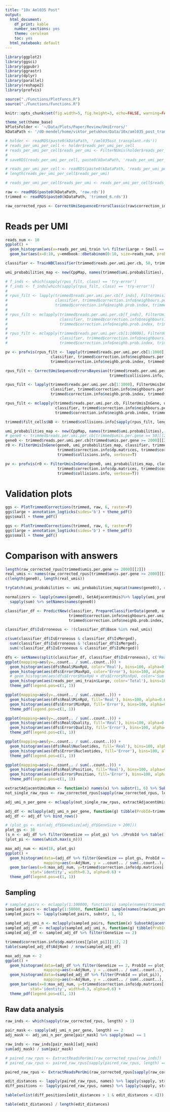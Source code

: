 ```yaml
---
title: "10x Aml035 Post"
output:
  html_document:
    df_print: kable
    number_sections: yes
    theme: cerulean
    toc: yes
  html_notebook: default
---
```


```r
library(ggplot2)
library(ggsci)
library(ggpubr)
library(ggrastr)
library(dplyr)
library(parallel)
library(reshape2)
library(profvis)

source("./Functions/PlotFuncs.R")
source("./Functions/Functions.R")

knitr::opts_chunk$set(fig.width=5, fig.height=3, echo=FALSE, warning=FALSE, message=FALSE)

theme_set(theme_base)
kPlotsFolder <- '~/Data/Plots/Paper/Review/UmiErrors/'
kDataPath <- '/d0-mendel/home/viktor_petukhov/Data/10x/aml035_post_transplant/est_10_20_umi_quality/'
```

```r
# holder <- readRDS(paste0(kDataPath, '/aml035ost_transplant.rds'))
# reads_per_umi_per_cell <- holder$reads_per_umi_per_cell
# reads_per_umi_per_cell$reads_per_umi <- FilterNUmis(holder$reads_per_umi_per_cell$reads_per_umi)
# 
# saveRDS(reads_per_umi_per_cell, paste0(kDataPath, 'reads_per_umi_per_cell.rds'))

# reads_per_umi_per_cell <- readRDS(paste0(kDataPath, 'reads_per_umi_per_cell.rds'))
# length(reads_per_umi_per_cell$reads_per_umi)
```
```r
# reads_per_umi_per_cell$reads_per_umi <- reads_per_umi_per_cell$reads_per_umi[1:100000]
```

```r
raw <- readRDS(paste0(kDataPath, 'raw.rds'))
trimmed <- readRDS(paste0(kDataPath, 'trimmed_6.rds'))
```

```r
raw_corrected_rpus <- CorrectUmiSequenceErrorsClassic(raw$correction_info, mult=1, mc.cores=30)
```

# Reads per UMI
```r
reads_num <- 10
ggplot() + 
  geom_histogram(aes(x=reads_per_umi_train %>% filter(Large + Small == reads_num) %>% .$Small, y=..count.. / sum(..count..), color='Observed')) +
  geom_bar(aes(x=0:10, y=emdbook::dbetabinom(0:10, size=reads_num, prob=read_error_prob, theta=theta), color='beta'), stat='identity', width=0.5, alpha=0.5)
```

```r
classifier <- TrainNBClassifier(trimmed$reads.per.umi.per.cb, 50, trimmed$umi.probabilities, mc.cores=30)
```

```r
umi_probabilities_map <- new(CppMap, names(trimmed$umi.probabilities), as.vector(trimmed$umi.probabilities))
```

```r
# f_inds <- which(sapply(rpus_filt, class) == 'try-error')
# f_inds <- f_inds[which(sapply(rpus_filt, class) == 'try-error')]
# 
# rpus_filt <- lapply(trimmed$reads.per.umi.per.cb[f_inds], FilterUmisInGene, umi_probabilities_map, 
#                     classifier, trimmed$correction.info$neighbours.per.umi, trimmed$correction.info$dp.matrices, 
#                     trimmed$correction.info$neighb.prob.index, trimmed$collisions.info)
# 
# rpus_filt <- mclapply(trimmed$reads.per.umi.per.cb[f_inds], FilterUmisInGene, umi_probabilities_map, 
#                       classifier, trimmed$correction.info$neighbours.per.umi, trimmed$correction.info$dp.matrices, 
#                       trimmed$correction.info$neighb.prob.index, trimmed$collisions.info, mc.cores=30)
# 
# rpus_filt <- mclapply(trimmed$reads.per.umi.per.cb[1:10000], FilterUmisInGene, umi_probabilities_map, 
#                       classifier, trimmed$correction.info$neighbours.per.umi, trimmed$correction.info$dp.matrices, 
#                       trimmed$correction.info$neighb.prob.index, trimmed$collisions.info, mc.cores=30)
```

```r
pv <- profvis(rpus_filt <- lapply(trimmed$reads.per.umi.per.cb[1:1000], FilterUmisInGene, umi_probabilities_map, 
                    classifier, trimmed$correction.info$neighbours.per.umi, trimmed$correction.info$dp.matrices, 
                    trimmed$correction.info$neighb.prob.index, trimmed$collisions.info))
```

```r
rpus_filt <- CorrectUmiSequenceErrorsBayesian(trimmed$reads.per.umi.per.cb, trimmed$umi.probabilities,
                                              trimmed$collisions.info, trimmed$correction.info, mc.cores=30)
```

```r
rpus_filt <- lapply(trimmed$reads.per.umi.per.cb[1:1000], FilterUmisInGene, umi_probabilities_map, 
                    classifier, trimmed$correction.info$neighbours.per.umi, trimmed$correction.info$dp.matrices, 
                    trimmed$correction.info$neighb.prob.index, trimmed$collisions.info)

rpus_filt <- mclapply(trimmed$reads.per.umi.per.cb, FilterUmisInGene, umi_probabilities_map, 
                      classifier, trimmed$correction.info$neighbours.per.umi, trimmed$correction.info$dp.matrices, 
                      trimmed$correction.info$neighb.prob.index, trimmed$collisions.info, mc.cores=30)

trimmed$filt_cells$NB <- trimmed$collisions.info[sapply(rpus_filt, length)]
```

```r
umi_probabilities_map <- new(CppMap, names(trimmed$umi.probabilities), as.vector(trimmed$umi.probabilities))
# gene0 <- trimmed$reads.per.umi.per.cb[trimmed$umis.per.gene == 50][[2]]
gene0 <- trimmed$reads.per.umi.per.cb[trimmed$umis.per.gene >= 2000][[2]]
r0 <- FilterUmisInGene(gene0, umi_probabilities_map, classifier, trimmed$correction.info$neighbours.per.umi, 
                       trimmed$correction.info$dp.matrices, trimmed$correction.info$neighb.prob.index, 
                       trimmed$collisions.info, verbose=T)
```

```r
pv <- profvis(r0 <- FilterUmisInGene(gene0, umi_probabilities_map, classifier, trimmed$correction.info$neighbours.per.umi, 
                       trimmed$correction.info$dp.matrices, trimmed$correction.info$neighb.prob.index, 
                       trimmed$collisions.info, verbose=T))
```

# Validation plots
```r
ggs <- PlotTrimmedCorrections(trimmed, raw, 6, raster=F)
ggs$large + annotation_logticks(sides='b') + theme_pdf()
ggs$small + theme_pdf()
```

```r
ggs <- PlotTrimmedCorrections(trimmed, raw, 6, raster=F)
ggs$large + annotation_logticks(sides='b') + theme_pdf()
ggs$small + theme_pdf()
```

# Comparison with answers
```r
length(raw_corrected_rpus[trimmed$umis.per.gene >= 2000][[2]])
real_umis <- names(raw_corrected_rpus[trimmed$umis.per.gene >= 2000][[2]]) %>% substr(start=1, stop=6) %>% unique()
c(length(gene0), length(real_umis))
```

```r
tryCatch(umi_probabilities <- umi_probabilities_map$at(names(gene0)), error=function(x) stop(paste0("Error: ", x$message)))

normalizers <- lapply(names(gene0), GetAdjacentUmis)%>% lapply(umi_probabilities_map$at) %>%
  sapply(sum) %>% setNames(names(gene0))

classifier_df <- PredictNew(classifier, PrepareClassifierData(gene0, umi_probabilities, normalizers), gene0, 
                            trimmed$correction.info$neighbours.per.umi, trimmed$correction.info$dp.matrices, 
                            trimmed$correction.info$neighb.prob.index, trimmed$collisions.info[length(gene0)])

classifier_df$IsErroneous <- !(classifier_df$Base %in% real_umis)
```

```r
c(sum(classifier_df$IsErroneous & classifier_df$IsMerged), 
  sum(classifier_df$IsErroneous & !classifier_df$IsMerged),
  sum(!classifier_df$IsErroneous & classifier_df$IsMerged))
```

```r
dfs <- setNames(split(classifier_df, classifier_df$IsErroneous), c('Real', 'Error'))
ggplot(mapping=aes(y=..count.. / sum(..count..))) +
  geom_histogram(aes(dfs$Real$MaxRpU, color='Real'), bins=100, alpha=0.6) + 
  geom_histogram(aes(dfs$Error$MaxRpU, color='Error'), bins=100, alpha=0.6) + 
  # geom_histogram(aes(dfs$Error$MaxRpU + dfs$Error$MinRpU, color='Sum'), bins=100, alpha=0.4) + 
  geom_histogram(aes(reads_per_umi_train$Large, color='Total'), bins=100, alpha=0.4) + 
  theme_pdf(legend.pos=c(1, 1))
```

```r
ggplot(mapping=aes(y=..count.. / sum(..count..))) +
  geom_histogram(aes(dfs$Real$MinRpU, fill='Real'), bins=100, alpha=0.6) + 
  geom_histogram(aes(dfs$Error$MinRpU, fill='Error'), bins=100, alpha=0.6) + 
  theme_pdf(legend.pos=c(1, 1))
```

```r
ggplot(mapping=aes(y=..count.. / sum(..count..))) +
  geom_histogram(aes(dfs$Real$Quality, fill='Real'), bins=100, alpha=0.6) + 
  geom_histogram(aes(dfs$Error$Quality, fill='Error'), bins=100, alpha=0.6) + 
  theme_pdf(legend.pos=c(1, 1))
```

```r
ggplot(mapping=aes(y=..count.. / sum(..count..))) +
  geom_histogram(aes(dfs$Real$Nucleotides, fill='Real'), bins=100, alpha=0.6) + 
  geom_histogram(aes(dfs$Error$Nucleotides, fill='Error'), bins=100, alpha=0.6) + 
  theme_pdf(legend.pos=c(1, 1))

ggplot(mapping=aes(y=..count.. / sum(..count..))) +
  geom_histogram(aes(dfs$Real$Position, fill='Real'), bins=100, alpha=0.6) + 
  geom_histogram(aes(dfs$Error$Position, fill='Error'), bins=100, alpha=0.6) + 
  theme_pdf(legend.pos=c(1, 1))
```

```r
extractAdjacentUmisNum <- function(x) names(x) %>% substr(1, 6) %>% SubsetAdjacentUmis() %>% sapply(length)
not_single_raw_rpus <- raw_corrected_rpus[sapply(raw_corrected_rpus, length) > 1]

adj_umi_n_per_gene <- mclapply(not_single_raw_rpus, extractAdjacentUmisNum, mc.cores=10)
```

```r
adj_df <- mclapply(adj_umi_n_per_gene, function(g) tibble(ProbId=trimmed$correction.info$neighb.prob.index[names(g)], AdjNum=g, GeneSize=length(g)), mc.cores=30)
adj_df <- adj_df %>% bind_rows()
```

```r
# (plot_gs <- min(adj_df$GeneSize[adj_df$GeneSize > 200]))
plot_gs <- 30
(s_n <- adj_df %>% filter(GeneSize == plot_gs) %>% .$ProbId %>% table())
(plot_pi <- names(which.max(s_n)))
```

```r
max_adj_num <- min(18, plot_gs)
ggplot() +
  geom_histogram(data=(adj_df %>% filter(GeneSize == plot_gs, ProbId == plot_pi)), 
                 mapping=aes(x=AdjNum, y = ..count.. / sum(..count..), fill='Observed'), bins=50) +
  geom_bar(aes(x=0:max_adj_num, y=trimmed$correction.info$dp.matrices[[plot_pi]][1:(max_adj_num + 1), trimmed$collisions.info[plot_gs]], fill='Estimated'), 
           stat='identity', width=0.3, alpha=0.6) +
  theme_pdf(legend.pos=c(1, 1))
```

## Sampling
```r
# sampled_pairs <- mclapply(1:100000, function(i) sample(names(trimmed$umi.probabilities), size=2, replace=T, prob=trimmed$umi.probabilities), mc.cores=10)
sampled_pairs <- mclapply(1:50000, function(i) sample(names(raw$umi_probabilities), size=2, replace=T, prob=raw$umi_probabilities), mc.cores=30)
sampled_pairs <- lapply(sampled_pairs, substr, 1, 6)
  
sampled_adj_umi_n <- mclapply(sampled_pairs, function(x) SubsetAdjacentUmis(x) %>% sapply(length), mc.cores=5)
sampled_adj_df <- mclapply(sampled_adj_umi_n, function(g) tibble(ProbId=trimmed$correction.info$neighb.prob.index[names(g)], AdjNum=g, GeneSize=length(g)), mc.cores=30) %>% bind_rows()
sampled_adj_df <- sampled_adj_df %>% filter(GeneSize == 2)

trimmed$correction.info$dp.matrices[[plot_pi]][1:2, 2]
table(sampled_adj_df$AdjNum) / nrow(sampled_adj_df)
```

```r
max_adj_num <- 2
ggplot() +
  geom_histogram(data=(adj_df %>% filter(GeneSize == 2, ProbId == plot_pi)), 
                 mapping=aes(x=AdjNum, y = ..count.. / sum(..count..), fill='Observed'), bins=50) +
  geom_histogram(data=(sampled_adj_df %>% filter(ProbId == plot_pi)), 
                 mapping=aes(x=AdjNum, y = ..count.. / sum(..count..), fill='Sampling'), bins=50, alpha=0.7) +
  geom_bar(aes(x=0:max_adj_num, y=trimmed$correction.info$dp.matrices[[plot_pi]][1:(max_adj_num + 1), trimmed$collisions.info[2]], fill='Estimated'), 
           stat='identity', width=0.3, alpha=0.6) +
  theme_pdf(legend.pos=c(1, 1))
```

## Raw data analysis
```r
raw_inds <- which(sapply(raw_corrected_rpus, length) > 1)

pair_mask <- sapply(adj_umi_n_per_gene, length) == 2
adj_mask <- adj_umi_n_per_gene[pair_mask] %>% sapply(max) == 1

raw_inds <- raw_inds[pair_mask][adj_mask]
sum(adj_mask) / sum(pair_mask)
```

```r
# paired_raw_rpus <- ExtractReadsPerUmi(raw_corrected_rpus[raw_inds])
# paired_raw_rpus <- paired_raw_rpus[sapply(paired_raw_rpus, length) == 2]

paired_raw_rpus <- ExtractReadsPerUmi(raw_corrected_rpus[sapply(raw_corrected_rpus, length) == 2])

edit_distances <- lapply(paired_raw_rpus, names) %>% lapply(sapply, strsplit, '') %>% sapply(function(x) sum(x[[1]] != x[[2]]))
diff_positions <- lapply(paired_raw_rpus, names) %>% lapply(sapply, strsplit, '') %>% lapply(function(x) which(x[[1]] != x[[2]]))

table(unlist(diff_positions[edit_distances > 1 & edit_distances < 4])) %>% (function(x) x / sum(x))
```

```r
table(edit_distances) / length(edit_distances)
```

